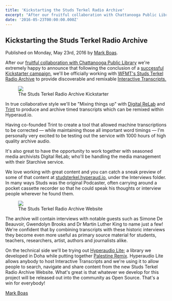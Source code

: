 ```yaml
---
title: 'Kickstarting the Studs Terkel Radio Archive'
excerpt: "After our fruitful collaboration with Chattanooga Public Library we're extremely happy to announce that following the conclusion of a successful Kickstarter campaign, we'll be officially working with WFMT's Studs Terkel Radio Archive to provide discoverable and remixable Interactive Transcripts. In true collaborative style we'll..."
date: '2016-05-23T00:00:00.000Z'
---
```


## Kickstarting the Studs Terkel Radio Archive

Published on Monday, May 23rd, 2016 by [Mark Boas](http://twitter.com/maboa).

After our [fruitful collaboration with Chattanooga Public Library](opportunity-knocks) we're extremely happy to announce that following the conclusion of a [successful Kickstarter campaign](https://www.kickstarter.com/projects/1038252771/building-the-studs-terkel-radio-archive-online-col), we'll be officially working with [WFMT's Studs Terkel Radio Archive](http://studsterkel.wfmt.com/) to provide discoverable and remixable [Interactive Transcripts.](https://en.wikipedia.org/wiki/Interactive_Transcripts)

<figure>
  <a href="https://www.kickstarter.com/projects/1038252771/building-the-studs-terkel-radio-archive-online-col">
    <img src="/assets/stra-kickstarter.png" />
  </a>
  <figcaption>The Studs Terkel Radio Archive Kickstarter</figcaption>
</figure>

In true collaborative style we'll be "Mixing things up" with [Digital ReLab](https://www.digitalrelab.com/) and [Trint](http://trint.com) to produce and archive timed transcripts which can be remixed within Hyperaud.io.

Having co-founded Trint to create a tool that allowed machine transcriptions to be corrected — while maintaining those all important word timings — I'm personally very excited to be testing out the service with 1000 hours of high quality archive audio.

It's also great to have the opportunity to work together with seasoned media archivists Digital ReLab; who'll be handling the media management with their Starchive service.

We love working with great content and you can catch a sneak preview of some of that content at [studsterkel.hyperaud.io](http://studsterkel.hyperaud.io/media/), under the Interviews folder. In many ways Studs was the original Podcaster, often carrying around a pocket cassette recorder so that he could speak his thoughts or interview people wherever he found them.

<figure>
  <a href="http://studsterkel.wfmt.com/">
    <img src="/assets/stra.png" />
  </a>
  <figcaption>The Studs Terkel Radio Archive Website</figcaption>
</figure>

The archive will contain interviews with notable guests such as Simone De Beauvoir, Gwendolyn Brooks and Dr Martin Luther King to name just a few! We're confident that by combining transcripts with these historic interviews they become even more useful as primary source material for students, teachers, researchers, artist, authors and journalists alike.

On the technical side we'll be trying out [Hyperaudio Lite](https://github.com/hyperaudio/hyperaudio-lite); a library we developed in Doha while putting together [Palestine Remix](http://hyperaud.io/blog/remixing-palestine). Hyperaudio Lite allows anybody to host Interactive Transcripts and we're using it to allow people to search, navigate and share content from the new Studs Terkel Radio Archive Website. What's great is that whatever we develop for this project will be released out into the community as Open Source. That's a win for everybody!

[Mark Boas](https://twitter.com/maboa/)
